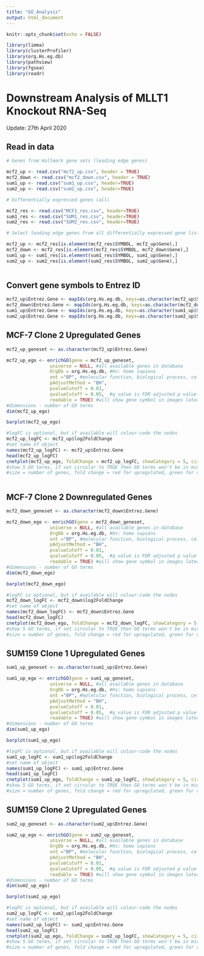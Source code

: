 ```yaml
---
title: "GO_Analysis"
output: html_document
---
```


```r
knitr::opts_chunk$set(echo = FALSE)

library(limma)
library(clusterProfiler)
library(org.Hs.eg.db)
library(pathview)
library(fgsea)
library(readr)
```

# Downstream Analysis of MLLT1 Knockout RNA-Seq

Update: 27th April 2020

## Read in data
```r
# Genes from Hallmark gene sets (leading edge genes)

mcf2_up <- read.csv("mcf2_up.csv", header = TRUE)
mcf2_down <- read.csv("mcf2_down.csv", header = TRUE)
sum1_up <- read.csv("sum1_up.csv", header=TRUE)
sum2_up <- read.csv("sum2_up.csv", header=TRUE)

# Differentially expressed genes (all)

mcf2_res <- read.csv("MCF2_res.csv", header=TRUE)
sum1_res <- read.csv("SUM1_res.csv", header=TRUE)
sum2_res <- read.csv("SUM2_res.csv", header=TRUE)

# Select leading edge genes from all differentially expressed gene list

mcf2_up <- mcf2_res[is.element(mcf2_res$SYMBOL, mcf2_up$Gene),]
mcf2_down <- mcf2_res[is.element(mcf2_res$SYMBOL, mcf2_down$Gene),]
sum1_up <- sum1_res[is.element(sum1_res$SYMBOL, sum1_up$Gene),]
sum2_up <- sum2_res[is.element(sum2_res$SYMBOL, sum2_up$Gene),]



```

## Convert gene symbols to Entrez ID
```r

mcf2_up$Entrez.Gene <- mapIds(org.Hs.eg.db, keys=as.character(mcf2_up$SYMBOL), keytype="SYMBOL", column="ENTREZID")
mcf2_down$Entrez.Gene <- mapIds(org.Hs.eg.db, keys=as.character(mcf2_down$SYMBOL), keytype="SYMBOL", column="ENTREZID")
sum1_up$Entrez.Gene <- mapIds(org.Hs.eg.db, keys=as.character(sum1_up$SYMBOL), keytype="SYMBOL", column="ENTREZID")
sum2_up$Entrez.Gene <- mapIds(org.Hs.eg.db, keys=as.character(sum2_up$SYMBOL), keytype="SYMBOL", column="ENTREZID")


```

## MCF-7 Clone 2 Upregulated Genes
```r

mcf2_up_geneset <- as.character(mcf2_up$Entrez.Gene)

mcf2_up_ego <- enrichGO(gene = mcf2_up_geneset, 
                universe = NULL, #all available genes in database
                OrgDb = org.Hs.eg.db, #Hs: homo sapiens
                ont ="BP", #molecular function, biological process, cellular component
                pAdjustMethod = "BH",
                pvalueCutoff = 0.01,
                qvalueCutoff = 0.05,  #q value is FDR adjusted p value
                readable = TRUE) #will show gene symbol in images later rather than Entrez Gene ID
#dimensions - number of GO terms
dim(mcf2_up_ego)

barplot(mcf2_up_ego)

#logFC is optional, but if available will colour-code the nodes
mcf2_up_logFC <- mcf2_up$log2FoldChange
#set name of object
names(mcf2_up_logFC) <- mcf2_up$Entrez.Gene
head(mcf2_up_logFC)
cnetplot(mcf2_up_ego, foldChange = mcf2_up_logFC, showCategory = 5, circular = FALSE)
#show 5 GO terms, if set circular to TRUE then GO terms won't be in middle, will be on edge of circle
#size = number of genes, fold change = red for upregulated, green for downregulated



```

## MCF-7 Clone 2 Downregulated Genes
```r

mcf2_down_geneset <- as.character(mcf2_down$Entrez.Gene)

mcf2_down_ego <- enrichGO(gene = mcf2_down_geneset, 
                universe = NULL, #all available genes in database
                OrgDb = org.Hs.eg.db, #Hs: homo sapiens
                ont ="BP", #molecular function, biological process, cellular component
                pAdjustMethod = "BH",
                pvalueCutoff = 0.01,
                qvalueCutoff = 0.05,  #q value is FDR adjusted p value
                readable = TRUE) #will show gene symbol in images later rather than Entrez Gene ID
#dimensions - number of GO terms
dim(mcf2_down_ego)

barplot(mcf2_down_ego)

#logFC is optional, but if available will colour-code the nodes
mcf2_down_logFC <- mcf2_down$log2FoldChange
#set name of object
names(mcf2_down_logFC) <- mcf2_down$Entrez.Gene
head(mcf2_down_logFC)
cnetplot(mcf2_down_ego, foldChange = mcf2_down_logFC, showCategory = 5, circular = FALSE)
#show 5 GO terms, if set circular to TRUE then GO terms won't be in middle, will be on edge of circle
#size = number of genes, fold change = red for upregulated, green for downregulated


```


## SUM159 Clone 1 Upregulated Genes
```r

sum1_up_geneset <- as.character(sum1_up$Entrez.Gene)

sum1_up_ego <- enrichGO(gene = sum1_up_geneset, 
                universe = NULL, #all available genes in database
                OrgDb = org.Hs.eg.db, #Hs: homo sapiens
                ont ="BP", #molecular function, biological process, cellular component
                pAdjustMethod = "BH",
                pvalueCutoff = 0.01,
                qvalueCutoff = 0.05,  #q value is FDR adjusted p value
                readable = TRUE) #will show gene symbol in images later rather than Entrez Gene ID
#dimensions - number of GO terms
dim(sum1_up_ego)

barplot(sum1_up_ego)

#logFC is optional, but if available will colour-code the nodes
sum1_up_logFC <- sum1_up$log2FoldChange
#set name of object
names(sum1_up_logFC) <- sum1_up$Entrez.Gene
head(sum1_up_logFC)
cnetplot(sum1_up_ego, foldChange = sum1_up_logFC, showCategory = 5, circular = FALSE)
#show 5 GO terms, if set circular to TRUE then GO terms won't be in middle, will be on edge of circle
#size = number of genes, fold change = red for upregulated, green for downregulated


```


## SUM159 Clone 2 Upregulated Genes
```r

sum2_up_geneset <- as.character(sum2_up$Entrez.Gene)

sum2_up_ego <- enrichGO(gene = sum2_up_geneset, 
                universe = NULL, #all available genes in database
                OrgDb = org.Hs.eg.db, #Hs: homo sapiens
                ont ="BP", #molecular function, biological process, cellular component
                pAdjustMethod = "BH",
                pvalueCutoff = 0.01,
                qvalueCutoff = 0.05,  #q value is FDR adjusted p value
                readable = TRUE) #will show gene symbol in images later rather than Entrez Gene ID
#dimensions - number of GO terms
dim(sum2_up_ego)

barplot(sum2_up_ego)

#logFC is optional, but if available will colour-code the nodes
sum2_up_logFC <- sum2_up$log2FoldChange
#set name of object
names(sum2_up_logFC) <- sum2_up$Entrez.Gene
head(sum2_up_logFC)
cnetplot(sum2_up_ego, foldChange = sum2_up_logFC, showCategory = 5, circular = FALSE)
#show 5 GO terms, if set circular to TRUE then GO terms won't be in middle, will be on edge of circle
#size = number of genes, fold change = red for upregulated, green for downregulated


```
